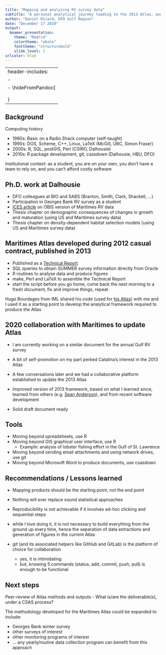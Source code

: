 ```yaml
---
title: "Mapping and analysing RV survey data"
subtitle: "A personal analytical journey leading to the 2013 Atlas, and beyond"
author: "Daniel Ricard, DFO Gulf Region"
date: "December 17 2020"
output: 
  beamer_presentation:
    theme: "Madrid"
    colortheme: "whale"
    fonttheme: "structurebold"
    slide_level: 2
urlcolor: blue
---
```


---
header-includes:
- \newcommand{\hideFromPandoc}[1]{#1}
- \hideFromPandoc{
    \let\Begin\begin
    \let\End\end
  }
---


## Background
Computing history

- 1980s: Basic on a Radio Shack computer (self-taught)
- 1990s: DOS, Scheme, C++, Linux, LaTeX (McGill, UBC, Simon Fraser)
- 2000s: R, SQL, postGIS, Perl (CSIRO, Dalhousie)
- 2010s: R package development, git, csasdown (Dalhousie, HBU, DFO)

Institutional context: as a student, you are on your own, you don't have a team to rely on, and you can't afford costly software


## Ph.D. work at Dalhousie

- DFO colleagues at BIO and SABS (Branton, Smith, Clark, Shackell, ...)
- Participation in Georges Bank RV survey as a student
- [ICES article](https://academic.oup.com/icesjms/article/67/4/638/680186) on OBIS version of Maritimes RV data
- Thesis chapter on demographic consequences of changes in growth and maturation (using US and Maritimes survey data)
- Thesis chapter on density-dependent habitat selection models (using US and Maritimes survey data)

## Maritimes Atlas developed during 2012 casual contract, published in 2013
- Published as a [Technical Report](http://publications.gc.ca/site/eng/9.589947/publication.html)
- SQL queries to obtain SUMMER survey information directly from Oracle
- R routines to analyse data and produce figures
- make, Perl and LaTeX to assemble the Technical Report
- start the script before you go home, come back the next morning to a fresh document, fix and improve things, repeat

Hugo Bourdages from IML shared his code (used for [his Atlas](http://publications.gc.ca/site/eng/425663/publication.html)) with me and I used it as a starting point to develop the analytical framework required to produce the Atlas

## 2020 collaboration with Maritimes to update Atlas
- I am currently working on a similar document for the annual Gulf RV survey
- A bit of self-promotion on my part perked Catalina's interest in the 2013 Atlas
- A few conversations later and we had a collaborative platform established to update the 2013 Atlas

- Improved version of 2013 framework, based on what I learned since, learned from others (e.g. [Sean Anderson](https://www.dfo-mpo.gc.ca/csas-sccs/Publications/ResDocs-DocRech/2019/2019_041-eng.html)), and from recent software development

- Solid draft document ready


## Tools

- Moving beyond spreadsheets, use R
- Moving beyond GIS graphical user interface, use R
    - Example: analysis of lobster fishing effort in the Gulf of St. Lawrence
- Moving beyond sending email attachments and using network drives, use git
- Moving beyond Microsoft Word to produce documents, use csasdown

## Recommendations / Lessons learned

- Mapping products should be the starting point, not the end point

- Nothing will ever replace sound statistical approaches

- Reproducibility is not achievable if it involves ad-hoc clicking and sequential steps

- while I love doing it, it is not necessary to build everything from the ground up every time, hence the separation of data extractions and generation of figures in the current Atlas

- git (and its associated helpers like GitHub and GitLab) is the platform of choice for collaboration
    - yes, it is intimidating
    - but, knowing 5 commands (status, add, commit, push, pull) is enough to be functional

## Next steps
Peer-review of Atlas methods and outputs - What is/are the deliverable(s), under a CSAS process?

The methodology developed for the Maritimes Atlas could be expanded to include:

- Georges Bank winter survey
- other surveys of interest
- other monitoring programs of interest
- ... any yearly/routine data collection program can benefit from this approach

